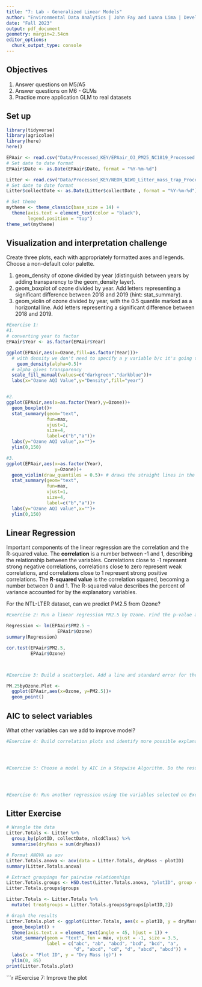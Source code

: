 ```yaml
---
title: "7: Lab - Generalized Linear Models"
author: "Environmental Data Analytics | John Fay and Luana Lima | Developed by Kateri Salk"
date: "Fall 2023"
output: pdf_document
geometry: margin=2.54cm
editor_options: 
  chunk_output_type: console
---
```


## Objectives
1. Answer questions on M5/A5
2. Answer questions on M6 - GLMs
3. Practice more application GLM to real datasets


## Set up
```r
library(tidyverse)
library(agricolae)   
library(here)
here()

EPAair <- read.csv("Data/Processed_KEY/EPAair_O3_PM25_NC1819_Processed.csv", stringsAsFactors = TRUE)
# Set date to date format
EPAair$Date <- as.Date(EPAair$Date, format = "%Y-%m-%d")

Litter <- read.csv("Data/Processed_KEY/NEON_NIWO_Litter_mass_trap_Processed.csv", stringsAsFactors = TRUE)
# Set date to date format
Litter$collectDate <- as.Date(Litter$collectDate , format = "%Y-%m-%d")

# Set theme
mytheme <- theme_classic(base_size = 14) +
  theme(axis.text = element_text(color = "black"), 
        legend.position = "top")
theme_set(mytheme)
```



## Visualization and interpretation challenge

Create three plots, each with appropriately formatted axes and legends. Choose a non-default color palette.

1. geom_density of ozone divided by year (distinguish between years by adding transparency to the geom_density layer).
2. geom_boxplot of ozone divided by year. Add letters representing a significant difference between 2018 and 2019 (hint: stat_summary). 
3. geom_violin of ozone divided by year, with the 0.5 quantile marked as a horizontal line. Add letters representing a significant difference between 2018 and 2019. 

```r
#Exercise 1:
#1.
# converting year to factor
EPAair$Year <- as.factor(EPAair$Year)

ggplot(EPAair,aes(x=Ozone,fill=as.factor(Year)))+
  # with density we don't need to specify a y variable b/c it's going to be frequency
    geom_density(alpha=0.5)+ 
  # alpha gives transparency
  scale_fill_manual(values=c("darkgreen","darkblue"))+
  labs(x="Ozone AQI Value",y="Density",fill="year")


#2.
ggplot(EPAair,aes(x=as.factor(Year),y=Ozone))+
  geom_boxplot()+
  stat_summary(geom="text",
               fun=max,
               vjust=1,
               size=4,
               label=c("b","a"))+
  labs(y="Ozone AQI value",x="")+
  ylim(0,150)

#3.
ggplot(EPAair,aes(x=as.factor(Year),
                  y=Ozone))+
  geom_violin(draw_quantiles = 0.5)+ # draws the straight lines in the middle of the plots
  stat_summary(geom="text",
               fun=max,
               vjust=1,
               size=4,
               label=c("b","a"))+
  labs(y="Ozone AQI value",x="")+
  ylim(0,150)

```

## Linear Regression

Important components of the linear regression are the correlation and the R-squared value. The **correlation** is a number between -1 and 1, describing the relationship between the variables. Correlations close to -1 represent strong negative correlations, correlations close to zero represent weak correlations, and correlations close to 1 represent strong positive correlations. The **R-squared value** is the correlation squared, becoming a number between 0 and 1. The R-squared value describes the percent of variance accounted for by the explanatory variables. 

For the NTL-LTER dataset, can we predict PM2.5 from Ozone?

```r

#Exercise 2: Run a linear regression PM2.5 by Ozone. Find the p-value and R-squared value. 

Regression <- lm(EPAair$PM2.5 ~ 
                   EPAair$Ozone)
summary(Regression)

cor.test(EPAair$PM2.5,
         EPAair$Ozone)



#Exercise 3: Build a scatterplot. Add a line and standard error for the linear regression. Add the regression equation to the plot

PM.25byOzone.Plot <-
  ggplot(EPAair,aes(x=Ozone, y=PM2.5))+
  geom_point()


```


## AIC to select variables

What other variables can we add to improve model?

```r

#Exercise 4: Build correlation plots and identify more possible explanatory variables to add to the regression.




#Exercise 5: Choose a model by AIC in a Stepwise Algorithm. Do the results from AIC match the variables you selected on Exercise 4?




#Exercise 6: Run another regression using the variables selected on Exercise 6. Compare r-squared value with the one from Exercise 2. 

```



## Litter Exercise

```r
# Wrangle the data
Litter.Totals <- Litter %>%
  group_by(plotID, collectDate, nlcdClass) %>%
  summarise(dryMass = sum(dryMass))

# Format ANOVA as aov
Litter.Totals.anova <- aov(data = Litter.Totals, dryMass ~ plotID)
summary(Litter.Totals.anova)

# Extract groupings for pairwise relationships
Litter.Totals.groups <- HSD.test(Litter.Totals.anova, "plotID", group = TRUE)
Litter.Totals.groups$groups

Litter.Totals <- Litter.Totals %>%
  mutate( treatgroups = Litter.Totals.groups$groups[plotID,2])

# Graph the results
Litter.Totals.plot <- ggplot(Litter.Totals, aes(x = plotID, y = dryMass)) +
  geom_boxplot() +
  theme(axis.text.x = element_text(angle = 45, hjust = 1)) +
  stat_summary(geom = "text", fun = max, vjust = -1, size = 3.5,
               label = c("abc", "ab", "abcd", "bcd", "bcd", "a", 
                         "d", "abcd", "cd", "d", "abcd", "abcd")) +
  labs(x = "Plot ID", y = "Dry Mass (g)") +
  ylim(0, 85)
print(Litter.Totals.plot)

```

```r
#Exercise 7: Improve the plot

